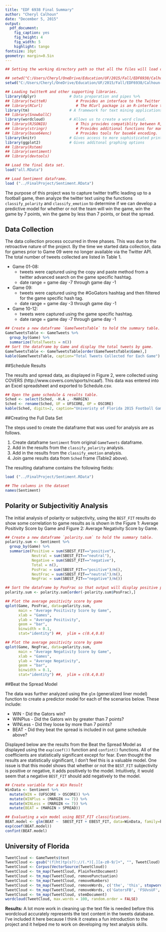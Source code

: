 ---
title: "EDF 6938 Final Summary"
author: "Cheryl Calhoun"
date: "December 5, 2015"
output: 
  pdf_document:
    fig_caption: yes
    fig_height: 4
    fig_width: 5
    highlight: tango
fontsize: 10pt
geometry: margin=0.5in
---

<style type="text/css">

th {  background-color:#E0E0E0 ;
      border-bottom:1px solid black;
      padding:5px;}

td {
border-bottom:1px dotted black;
padding:5px;
width:auto}

table { 
border-collapse:collapse;
margin:auto;
 border: 1px solid black;}
 
caption {
    padding-top: 8px;
    padding-bottom: 8px;
    color: #777;
    text-align: left;
    font-size: 18px;
}

</style>

```{r Setup Work Environment, echo=FALSE, message=FALSE}

## Setting the working directory path so that all the files will load correctly.

## setwd("C:/Users/Cheryl/OneDrive/Education/UF/2015/Fall/EDF6938/Calhoun-Final/FinalProject")    ## Work computer 
setwd("C:/Users/Cheryl/OneDrive/Education/UF/2015/Fall/EDF6938/Calhoun-Final/FinalProject")     ## Home computer

## Loading twitterR and other supporting libraries.
library(dplyr)               # Data preparation and pipes %>%
## library(twitteR)             # Provides an interface to the Twitter Web API
## library(RCurl)               # The RCurl package is an R-interface to the libcurl library that provides HTTP facilities. 
library(tm)                  # A framework for text mining applications within R.
## library(SnowballC) 
library(wordcloud)           # Allows us to create a word cloud.
## library(RJSONIO)             # This provides compatiblity between R, Javascript & JSON. 
## library(stringr)             # Provides additional functions for manipulating strings.
## library(base64enc)           # Provides tools for base64 encoding.
library(knitr)               # Gives access to more sophisticated printing options.
library(ggplot2)             # Gives additonal graphing options
## library(Rstem)
## library(sentiment)
## library(devtools)

## Load the final data set.
load("all.RData")

## Load Sentiment dataframe.
load ("../FinalProject/Sentiment.RData")

```

The purpose of this project was to capture twitter traffic leading up to a football game, then analyze the twitter text using the functions `classify_polarity` and `classify_emotion` to determine if we can develop a predictive model for whether or not the team will win the game, win the game by 7 points, win the game by less than 7 points, or beat the spread.

## Data Collection

The data collection process occurred in three phases. This was due to the retroactive nature of the project.  By the time we started data collection, data for games prior to Game 09 were no longer available via the Twitter API. The total number of tweets collected are listed in Table 1.

* Game 01-08: 
    + tweets were captured using the copy and paste method from a twitter advanced search on the game specific hashtag. 
    + date range = game day -7 through game day -1
* Game 09: 
    + tweets were captured using the #GoGators hashtag and then filtered for the game specific hash tag.
    + date range = game day -3 through game day -1
* Game 10-12:
    + tweets were captured using the game specific hashtag.
    + date range = game day -7 through game day -1

```{r Total Tweets by Game, echo=FALSE}
## Create a new dataframe `GameTweetsTable` to hold the summary table.
GameTweetsTable <- GameTweets %>% 
  group_by(Game) %>%
  summarize(TotalTweets = n())
## Sort the dataframe by Game and display the total tweets by game.
GameTweetsTable <- GameTweetsTable[order(GameTweetsTable$Game),]
kable(GameTweetsTable, caption="Total Tweets Collected for Each Game")

```

##Schedule Results

The results and spread data, as displayed in Figure 2, were collected using COVERS (http://www.covers.com/sports/ncaaf). This data was entered into an Excel spreadsheet and exported to Schedule.csv.

```{r Schedule Results, echo=FALSE}
## Open the game schedule & results table.
Sched <- select(Sched, -H.A , -MARGIN)
Sched <- rename(Sched, UF = UFSCORE, OP = OSCORE)
kable(Sched, digits=2, caption="Univeristy of Florida 2015 Football Game Results and Spread Data Table")
```

##Creating the Full Data Set

The steps used to create the dataframe that was used for analysis are as follows.

1. Create dataframe `Sentiment` from original `GameTweets` dataframe.
2. Add in the results from the `classify_polarity` analysis.
3. Add in the results from the `classify_emotion` analysis.
4. Join game results data from `Sched` frame (Table2 above).

The resulting dataframe contains the following fields:

```{r load sentiment, warning=FALSE, echo=FALSE}
load ("../FinalProject/Sentiment.RData")

## The columns in the dataset
names(Sentiment)
```

## Polarity or Subjectivitiy Analysis

The initial analysis of polarity or subjectivity, using the `BEST_FIT` results do show some correlation to game results as is shown in the Figure 1: Average Positivity Score by Game and Figure 2: Average Negativity Score by Game. 

```{r Positive Game Summary, echo=FALSE, fig.height=2, fig.width=4}
## Create a new dataframe `polarity.sum` to hold the summary table.
polarity.sum <- Sentiment %>% 
  group_by(Game) %>%
  summarize(Positive = sum(SBEST_FIT=="positive"),
            Neutral = sum(SBEST_FIT=="neutral"),
            Negative = sum(SBEST_FIT=="negative"),
            Total = n(),
            PosFrac = sum(SBEST_FIT=="positive")/n(),
            NeutFrac = sum(SBEST_FIT=="neutral")/n(),
            NegFrac = sum(SBEST_FIT=="negative")/n())

## Sort the dataframe by PosFrac so that output will display positive polarity by Game.
polarity.sum <- polarity.sum[order(-polarity.sum$PosFrac),]

## Plot the average positivity score by game
qplot(Game, PosFrac, data=polarity.sum, 
      main = "Average Positivity Score by Game", 
      xlab = "Games", 
      ylab = "Average Positivity", 
      geom = "bar", 
      binwidth = 0.1, 
      stat="identity") ##,  ylim = c(0.4,0.8)

## Plot the average positivity score by game
qplot(Game, NegFrac, data=polarity.sum, 
      main = "Average Negativity Score by Game", 
      xlab = "Games", 
      ylab = "Average Negativity", 
      geom = "bar", 
      binwidth = 0.1, 
      stat="identity") ##,  ylim = c(0.4,0.8)
```

##Beat the Spread Model

The data was further analyzed using the `glm` (generalized liner model) function to create a predictor model for each of the scenarios below.  These include:

* WIN - Did the Gators win?
* WINPlus - Did the Gators win by greater than 7 points?
* WINLess - Did they loose by more than 7 points?
* BEAT - Did they beat the spread is included in out game schedule above?

Displayed below are the results from the Beat the Spread Model as displayed using the `exp(coef())` function and `confint()` functions.  All of the coefficients are statistically significant except for fear. Even thought the results are statistically significant, I don't feel this is a valuable model.  One issue is that this model shows that whether or not the `BEST_FIT` subjectivity is positive or negative, it adds positively to the model.  Intuitively, it would seem that a negative `BEST_FIT` should add negatively to the model.

```{r BEAT Model, warning=FALSE, echo=FALSE, message=FALSE}

## Create variable for a Win Result
WinData <- Sentiment %>%
  mutate(WIN = (UFSCORE > OSCORE)) %>%
  mutate(WINPlus = (MARGIN >= 7)) %>%
  mutate(WINLess = (MARGIN <= 7)) %>%
  mutate(BEAT = (MARGIN > SPREAD))

## Evaluating a win model using BEST_FIT classifications.
BEAT.model <- glm(BEAT ~  SBEST_FIT + EBEST_FIT, data=WinData, family=binomial)
exp(coef(BEAT.model))
confint(BEAT.model)

```


## University of Florida

```{r Word Cloud, eval=TRUE, echo=FALSE, warning=FALSE, message=FALSE, fig_height=4, fig_width=4}

TweetCloud <- GameTweets$text
TweetCloud <- gsub("(f|ht)tp(s?)://(.*)[.][a-z0-9/]+", "", TweetCloud)
TweetCloud <- Corpus(VectorSource(TweetCloud))
TweetCloud <- tm_map(TweetCloud, PlainTextDocument)
TweetCloud <- tm_map(TweetCloud, removePunctuation)
TweetCloud <- tm_map(TweetCloud, removeNumbers)
TweetCloud <- tm_map(TweetCloud, removeWords, c('the', 'this', stopwords('english')))
TweetCloud <- tm_map(TweetCloud, removeWords, c('GatorsFB', 'FSUvsUF', 'UFvsSC', 'character0'))
TweetCloud <- tm_map(TweetCloud, stemDocument)
wordcloud(TweetCloud, max.words = 100, random.order = FALSE)
```

**Results:**  A lot more work in cleaning up the text file is needed before this wordcloud accurately represents the text content in the tweets database.  I've included it here because I think it creates a fun introduction to the project and it helped me to work on developing my text analysis skills.
